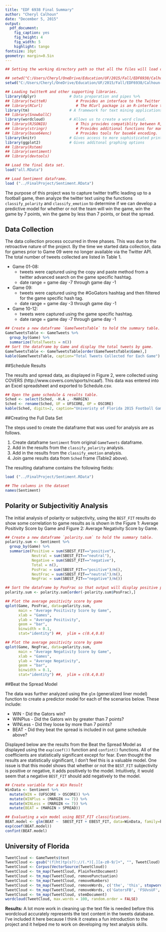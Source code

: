 ---
title: "EDF 6938 Final Summary"
author: "Cheryl Calhoun"
date: "December 5, 2015"
output: 
  pdf_document:
    fig_caption: yes
    fig_height: 4
    fig_width: 5
    highlight: tango
fontsize: 10pt
geometry: margin=0.5in
---

<style type="text/css">

th {  background-color:#E0E0E0 ;
      border-bottom:1px solid black;
      padding:5px;}

td {
border-bottom:1px dotted black;
padding:5px;
width:auto}

table { 
border-collapse:collapse;
margin:auto;
 border: 1px solid black;}
 
caption {
    padding-top: 8px;
    padding-bottom: 8px;
    color: #777;
    text-align: left;
    font-size: 18px;
}

</style>

```{r Setup Work Environment, echo=FALSE, message=FALSE}

## Setting the working directory path so that all the files will load correctly.

## setwd("C:/Users/Cheryl/OneDrive/Education/UF/2015/Fall/EDF6938/Calhoun-Final/FinalProject")    ## Work computer 
setwd("C:/Users/Cheryl/OneDrive/Education/UF/2015/Fall/EDF6938/Calhoun-Final/FinalProject")     ## Home computer

## Loading twitterR and other supporting libraries.
library(dplyr)               # Data preparation and pipes %>%
## library(twitteR)             # Provides an interface to the Twitter Web API
## library(RCurl)               # The RCurl package is an R-interface to the libcurl library that provides HTTP facilities. 
library(tm)                  # A framework for text mining applications within R.
## library(SnowballC) 
library(wordcloud)           # Allows us to create a word cloud.
## library(RJSONIO)             # This provides compatiblity between R, Javascript & JSON. 
## library(stringr)             # Provides additional functions for manipulating strings.
## library(base64enc)           # Provides tools for base64 encoding.
library(knitr)               # Gives access to more sophisticated printing options.
library(ggplot2)             # Gives additonal graphing options
## library(Rstem)
## library(sentiment)
## library(devtools)

## Load the final data set.
load("all.RData")

## Load Sentiment dataframe.
load ("../FinalProject/Sentiment.RData")

```

The purpose of this project was to capture twitter traffic leading up to a football game, then analyze the twitter text using the functions `classify_polarity` and `classify_emotion` to determine if we can develop a predictive model for whether or not the team will win the game, win the game by 7 points, win the game by less than 7 points, or beat the spread.

## Data Collection

The data collection process occurred in three phases. This was due to the retroactive nature of the project.  By the time we started data collection, data for games prior to Game 09 were no longer available via the Twitter API. The total number of tweets collected are listed in Table 1.

* Game 01-08: 
    + tweets were captured using the copy and paste method from a twitter advanced search on the game specific hashtag. 
    + date range = game day -7 through game day -1
* Game 09: 
    + tweets were captured using the #GoGators hashtag and then filtered for the game specific hash tag.
    + date range = game day -3 through game day -1
* Game 10-12:
    + tweets were captured using the game specific hashtag.
    + date range = game day -7 through game day -1

```{r Total Tweets by Game, echo=FALSE}
## Create a new dataframe `GameTweetsTable` to hold the summary table.
GameTweetsTable <- GameTweets %>% 
  group_by(Game) %>%
  summarize(TotalTweets = n())
## Sort the dataframe by Game and display the total tweets by game.
GameTweetsTable <- GameTweetsTable[order(GameTweetsTable$Game),]
kable(GameTweetsTable, caption="Total Tweets Collected for Each Game")

```

##Schedule Results

The results and spread data, as displayed in Figure 2, were collected using COVERS (http://www.covers.com/sports/ncaaf). This data was entered into an Excel spreadsheet and exported to Schedule.csv.

```{r Schedule Results, echo=FALSE}
## Open the game schedule & results table.
Sched <- select(Sched, -H.A , -MARGIN)
Sched <- rename(Sched, UF = UFSCORE, OP = OSCORE)
kable(Sched, digits=2, caption="Univeristy of Florida 2015 Football Game Results and Spread Data Table")
```

##Creating the Full Data Set

The steps used to create the dataframe that was used for analysis are as follows.

1. Create dataframe `Sentiment` from original `GameTweets` dataframe.
2. Add in the results from the `classify_polarity` analysis.
3. Add in the results from the `classify_emotion` analysis.
4. Join game results data from `Sched` frame (Table2 above).

The resulting dataframe contains the following fields:

```{r load sentiment, warning=FALSE, echo=FALSE}
load ("../FinalProject/Sentiment.RData")

## The columns in the dataset
names(Sentiment)
```

## Polarity or Subjectivitiy Analysis

The initial analysis of polarity or subjectivity, using the `BEST_FIT` results do show some correlation to game results as is shown in the Figure 1: Average Positivity Score by Game and Figure 2: Average Negativity Score by Game. 

```{r Positive Game Summary, echo=FALSE, fig.height=2, fig.width=4}
## Create a new dataframe `polarity.sum` to hold the summary table.
polarity.sum <- Sentiment %>% 
  group_by(Game) %>%
  summarize(Positive = sum(SBEST_FIT=="positive"),
            Neutral = sum(SBEST_FIT=="neutral"),
            Negative = sum(SBEST_FIT=="negative"),
            Total = n(),
            PosFrac = sum(SBEST_FIT=="positive")/n(),
            NeutFrac = sum(SBEST_FIT=="neutral")/n(),
            NegFrac = sum(SBEST_FIT=="negative")/n())

## Sort the dataframe by PosFrac so that output will display positive polarity by Game.
polarity.sum <- polarity.sum[order(-polarity.sum$PosFrac),]

## Plot the average positivity score by game
qplot(Game, PosFrac, data=polarity.sum, 
      main = "Average Positivity Score by Game", 
      xlab = "Games", 
      ylab = "Average Positivity", 
      geom = "bar", 
      binwidth = 0.1, 
      stat="identity") ##,  ylim = c(0.4,0.8)

## Plot the average positivity score by game
qplot(Game, NegFrac, data=polarity.sum, 
      main = "Average Negativity Score by Game", 
      xlab = "Games", 
      ylab = "Average Negativity", 
      geom = "bar", 
      binwidth = 0.1, 
      stat="identity") ##,  ylim = c(0.4,0.8)
```

##Beat the Spread Model

The data was further analyzed using the `glm` (generalized liner model) function to create a predictor model for each of the scenarios below.  These include:

* WIN - Did the Gators win?
* WINPlus - Did the Gators win by greater than 7 points?
* WINLess - Did they loose by more than 7 points?
* BEAT - Did they beat the spread is included in out game schedule above?

Displayed below are the results from the Beat the Spread Model as displayed using the `exp(coef())` function and `confint()` functions.  All of the coefficients are statistically significant except for fear. Even thought the results are statistically significant, I don't feel this is a valuable model.  One issue is that this model shows that whether or not the `BEST_FIT` subjectivity is positive or negative, it adds positively to the model.  Intuitively, it would seem that a negative `BEST_FIT` should add negatively to the model.

```{r BEAT Model, warning=FALSE, echo=FALSE, message=FALSE}

## Create variable for a Win Result
WinData <- Sentiment %>%
  mutate(WIN = (UFSCORE > OSCORE)) %>%
  mutate(WINPlus = (MARGIN >= 7)) %>%
  mutate(WINLess = (MARGIN <= 7)) %>%
  mutate(BEAT = (MARGIN > SPREAD))

## Evaluating a win model using BEST_FIT classifications.
BEAT.model <- glm(BEAT ~  SBEST_FIT + EBEST_FIT, data=WinData, family=binomial)
exp(coef(BEAT.model))
confint(BEAT.model)

```


## University of Florida

```{r Word Cloud, eval=TRUE, echo=FALSE, warning=FALSE, message=FALSE, fig_height=4, fig_width=4}

TweetCloud <- GameTweets$text
TweetCloud <- gsub("(f|ht)tp(s?)://(.*)[.][a-z0-9/]+", "", TweetCloud)
TweetCloud <- Corpus(VectorSource(TweetCloud))
TweetCloud <- tm_map(TweetCloud, PlainTextDocument)
TweetCloud <- tm_map(TweetCloud, removePunctuation)
TweetCloud <- tm_map(TweetCloud, removeNumbers)
TweetCloud <- tm_map(TweetCloud, removeWords, c('the', 'this', stopwords('english')))
TweetCloud <- tm_map(TweetCloud, removeWords, c('GatorsFB', 'FSUvsUF', 'UFvsSC', 'character0'))
TweetCloud <- tm_map(TweetCloud, stemDocument)
wordcloud(TweetCloud, max.words = 100, random.order = FALSE)
```

**Results:**  A lot more work in cleaning up the text file is needed before this wordcloud accurately represents the text content in the tweets database.  I've included it here because I think it creates a fun introduction to the project and it helped me to work on developing my text analysis skills.
